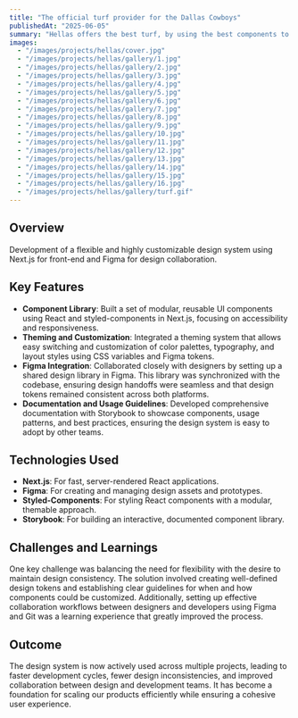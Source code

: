 ---
title: "The official turf provider for the Dallas Cowboys"
publishedAt: "2025-06-05"
summary: "Hellas offers the best turf, by using the best components to manufacture it's Matrix turf."
images:
  - "/images/projects/hellas/cover.jpg"
  - "/images/projects/hellas/gallery/1.jpg"
  - "/images/projects/hellas/gallery/2.jpg"
  - "/images/projects/hellas/gallery/3.jpg"
  - "/images/projects/hellas/gallery/4.jpg"
  - "/images/projects/hellas/gallery/5.jpg"
  - "/images/projects/hellas/gallery/6.jpg"
  - "/images/projects/hellas/gallery/7.jpg"
  - "/images/projects/hellas/gallery/8.jpg"
  - "/images/projects/hellas/gallery/9.jpg"
  - "/images/projects/hellas/gallery/10.jpg"
  - "/images/projects/hellas/gallery/11.jpg"
  - "/images/projects/hellas/gallery/12.jpg"
  - "/images/projects/hellas/gallery/13.jpg"
  - "/images/projects/hellas/gallery/14.jpg"
  - "/images/projects/hellas/gallery/15.jpg"
  - "/images/projects/hellas/gallery/16.jpg"
  - "/images/projects/hellas/gallery/turf.gif"      
---

## Overview

Development of a flexible and highly customizable design system using Next.js for front-end and Figma for design collaboration.

## Key Features

- **Component Library**: Built a set of modular, reusable UI components using React and styled-components in Next.js, focusing on accessibility and responsiveness.
- **Theming and Customization**: Integrated a theming system that allows easy switching and customization of color palettes, typography, and layout styles using CSS variables and Figma tokens.
- **Figma Integration**: Collaborated closely with designers by setting up a shared design library in Figma. This library was synchronized with the codebase, ensuring design handoffs were seamless and that design tokens remained consistent across both platforms.
- **Documentation and Usage Guidelines**: Developed comprehensive documentation with Storybook to showcase components, usage patterns, and best practices, ensuring the design system is easy to adopt by other teams.

## Technologies Used

- **Next.js**: For fast, server-rendered React applications.
- **Figma**: For creating and managing design assets and prototypes.
- **Styled-Components**: For styling React components with a modular, themable approach.
- **Storybook**: For building an interactive, documented component library.

## Challenges and Learnings

One key challenge was balancing the need for flexibility with the desire to maintain design consistency. The solution involved creating well-defined design tokens and establishing clear guidelines for when and how components could be customized. Additionally, setting up effective collaboration workflows between designers and developers using Figma and Git was a learning experience that greatly improved the process.

## Outcome

The design system is now actively used across multiple projects, leading to faster development cycles, fewer design inconsistencies, and improved collaboration between design and development teams. It has become a foundation for scaling our products efficiently while ensuring a cohesive user experience.